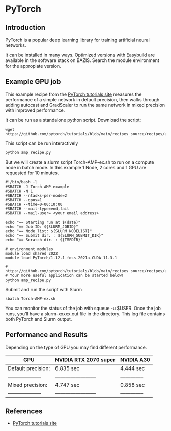 # PyTorch

## Introduction
PyTorch is a popular deep learning library for training artificial neural networks. 

It can be installed in many ways. Optimized versions with Easybuild are available in the software stack on BAZIS. Search the module environment for the appropiate version.

## Example GPU job

This example recipe from the [PyTorch tutorials site](https://pytorch.org/tutorials/recipes/recipes/amp_recipe.html) measures the performance of a simple network in default precision, then walks through adding autocast and GradScaler to run the same network in mixed precision with improved performance.

It can be run as a standalone python script.
Download the script:

    wget https://github.com/pytorch/tutorials/blob/main/recipes_source/recipes/amp_recipe.py

This script can be run interactively
    
    python amp_recipe.py

But we will create a slurm script Torch-AMP-ex.sh to run on a compute node in batch mode. In this example 1 Node, 2 cores and 1 GPU are requested for 10 minutes. 

    #!/bin/bash -l
    #SBATCH -J Torch-AMP-example
    #SBATCH -N 1
    #SBATCH --ntasks-per-node=2
    #SBATCH --gpus=1
    #SBATCH --time=0-00:10:00
    #SBATCH --mail-type=end,fail
    #SBATCH --mail-user= <your email address>

    echo "== Starting run at $(date)"
    echo "== Job ID: ${SLURM_JOBID}"
    echo "== Node list: ${SLURM_NODELIST}"
    echo "== Submit dir. : ${SLURM_SUBMIT_DIR}"
    echo "== Scratch dir. : ${TMPDIR}"

    # environment modules
    module load shared 2022
    module load PyTorch/1.12.1-foss-2021a-CUDA-11.3.1

    # https://github.com/pytorch/tutorials/blob/main/recipes_source/recipes/amp_recipe.py
    # Your more useful application can be started below!
    python amp_recipe.py

Submit and run the script with Slurm

    sbatch Torch-AMP-ex.sh

You can monitor the status of the job with squeue -u $USER. Once the job runs, you'll have a slurm-xxxxx.out file in the directory. This log file contains both PyTorch and Slurm output.

## Performance and Results

Depending on the type of GPU you may find different performance.

GPU                 | NVIDIA RTX 2070 super  | NVIDIA A30       
--------------------|------------------------|--------------
Default precision:  |  6.835 sec             | 4.444 sec
--------------------|------------------------|--------------
Mixed precision:    |  4.747 sec             | 0.858 sec
--------------------|------------------------|--------------

## References
* [PyTorch tutorials site](https://pytorch.org/tutorials/recipes/recipes/amp_recipe.html)
